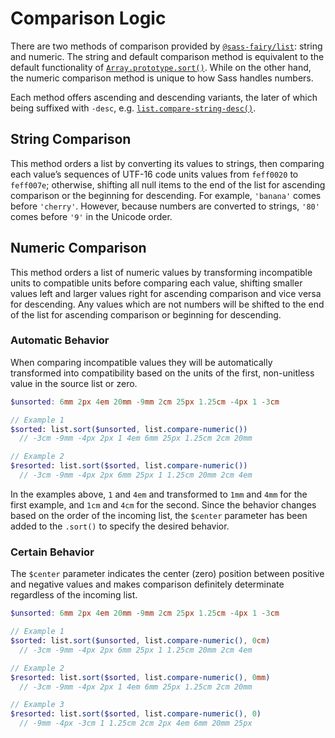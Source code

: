 # Comparison Logic

There are two methods of comparison provided by [`@sass-fairy/list`](../api/list/overview.mdx): string and numeric. The string and default comparison method is equivalent to the default functionality of [`Array.prototype.sort()`](https://developer.mozilla.org/en-US/docs/Web/JavaScript/Reference/Global_Objects/Array/sort). While on the other hand, the numeric comparison method is unique to how Sass handles numbers.

Each method offers ascending and descending variants, the later of which being suffixed with <code>&#8209;desc</code>, e.g. [`list.compare-string-desc()`](../api/list/reference/compare-string-desc.mdx).

## String Comparison

This method orders a list by converting its values to strings, then comparing each value’s sequences of UTF-16 code units values from `feff0020` to `feff007e`; otherwise, shifting all null items to the end of the list for ascending comparison or the beginning for descending. For example, `'banana'` comes before `'cherry'`. However, because numbers are converted to strings, `'80'` comes before `'9'` in the Unicode order.

## Numeric Comparison

This method orders a list of numeric values by transforming incompatible units to compatible units before comparing each value, shifting smaller values left and larger values right for ascending comparison and vice versa for descending. Any values which are not numbers will be shifted to the end of the list for ascending comparison or beginning for descending.

### Automatic Behavior

When comparing incompatible values they will be automatically transformed into compatibility based on the units of the first, non-unitless value in the source list or zero.

```scss
$unsorted: 6mm 2px 4em 20mm -9mm 2cm 25px 1.25cm -4px 1 -3cm

// Example 1
$sorted: list.sort($unsorted, list.compare-numeric())
  // -3cm -9mm -4px 2px 1 4em 6mm 25px 1.25cm 2cm 20mm

// Example 2
$resorted: list.sort($sorted, list.compare-numeric())
  // -3cm -9mm -4px 2px 6mm 25px 1 1.25cm 20mm 2cm 4em
```

In the examples above, `1` and `4em` and transformed to `1mm` and `4mm` for the first example, and `1cm` and `4cm` for the second. Since the behavior changes based on the order of the incoming list, the `$center` parameter has been added to the `.sort()` to specify the desired behavior.

### Certain Behavior

The `$center` parameter indicates the center (zero) position between positive and negative values and makes comparison definitely determinate regardless of the incoming list.

```scss
$unsorted: 6mm 2px 4em 20mm -9mm 2cm 25px 1.25cm -4px 1 -3cm

// Example 1
$sorted: list.sort($unsorted, list.compare-numeric(), 0cm)
  // -3cm -9mm -4px 2px 6mm 25px 1 1.25cm 20mm 2cm 4em

// Example 2
$resorted: list.sort($sorted, list.compare-numeric(), 0mm)
  // -3cm -9mm -4px 2px 1 4em 6mm 25px 1.25cm 2cm 20mm

// Example 3
$resorted: list.sort($sorted, list.compare-numeric(), 0)
  // -9mm -4px -3cm 1 1.25cm 2cm 2px 4em 6mm 20mm 25px
```
